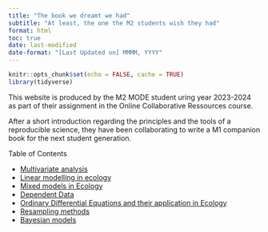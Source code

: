 ```yaml
---
title: "The book we dreamt we had"
subtitle: "At least, the one the M2 students wish they had"
format: html
toc: true
date: last-modified
date-format: "[Last Updated on] MMMM, YYYY"
---
```


```r
knitr::opts_chunk$set(echo = FALSE, cache = TRUE)
library(tidyverse)
```



This website is produced by the M2 MODE student uring year 2023-2024 as part of their assignment in the Online Collaborative Ressources course.

After a short introduction regarding the principles and the tools of a reproducible science, they have been collaborating to write a M1 companion book for the next student generation. 

Table of Contents 

* [Multivariate analysis](AMV_chapter.html)
* [Linear modelling in ecology](linear_modelling.html)
* [Mixed models in Ecology](Mixed_models.html)
* [Dependent Data](chapter_dependance.html)
* [Ordinary Differential Equations and their application in Ecology](Chap_ODE.html)
* [Resampling methods](r_chapter_boostrapping_resampling.html)
* [Bayesian models](bayesian_modeles.html)
